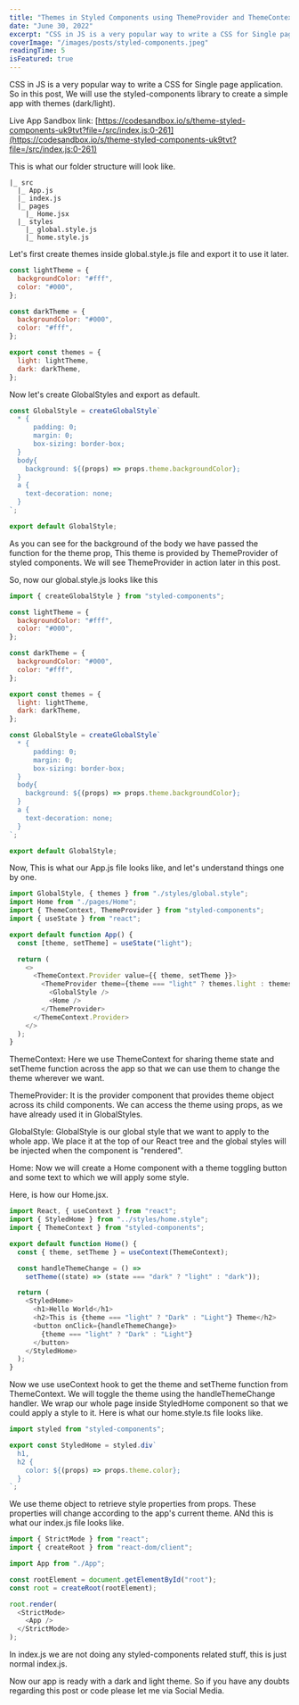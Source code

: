 ```yaml
---
title: "Themes in Styled Components using ThemeProvider and ThemeContext"
date: "June 30, 2022"
excerpt: "CSS in JS is a very popular way to write a CSS for Single page application. So in this post, We will use the styled-components library to create a simple app with themes (dark/light)."
coverImage: "/images/posts/styled-components.jpeg"
readingTime: 5
isFeatured: true
---
```


CSS in JS is a very popular way to write a CSS for Single page application. So in this post, We will use the styled-components library to create a simple app with themes (dark/light).

Live App Sandbox link: [https://codesandbox.io/s/theme-styled-components-uk9tvt?file=/src/index.js:0-261](https://codesandbox.io/s/theme-styled-components-uk9tvt?file=/src/index.js:0-261)

This is what our folder structure will look like.

```
|_ src
  |_ App.js
  |_ index.js
  |_ pages
  	|_ Home.jsx
  |_ styles
  	|_ global.style.js
    |_ home.style.js
```

Let's first create themes inside global.style.js file and export it to use it later.

```javascript
const lightTheme = {
  backgroundColor: "#fff",
  color: "#000",
};

const darkTheme = {
  backgroundColor: "#000",
  color: "#fff",
};

export const themes = {
  light: lightTheme,
  dark: darkTheme,
};
```

Now let's create GlobalStyles and export as default.

```javascript
const GlobalStyle = createGlobalStyle`
  * {
      padding: 0;
      margin: 0;
      box-sizing: border-box;
  }
  body{
    background: ${(props) => props.theme.backgroundColor};
  }
  a {
    text-decoration: none;
  }
`;

export default GlobalStyle;
```

As you can see for the background of the body we have passed the function for the theme prop, This theme is provided by ThemeProvider of styled components. We will see ThemeProvider in action later in this post.

So, now our global.style.js looks like this

```javascript
import { createGlobalStyle } from "styled-components";

const lightTheme = {
  backgroundColor: "#fff",
  color: "#000",
};

const darkTheme = {
  backgroundColor: "#000",
  color: "#fff",
};

export const themes = {
  light: lightTheme,
  dark: darkTheme,
};

const GlobalStyle = createGlobalStyle`
  * {
      padding: 0;
      margin: 0;
      box-sizing: border-box;
  }
  body{
    background: ${(props) => props.theme.backgroundColor};
  }
  a {
    text-decoration: none;
  }
`;

export default GlobalStyle;
```

Now, This is what our App.js file looks like, and let's understand things one by one.

```javascript
import GlobalStyle, { themes } from "./styles/global.style";
import Home from "./pages/Home";
import { ThemeContext, ThemeProvider } from "styled-components";
import { useState } from "react";

export default function App() {
  const [theme, setTheme] = useState("light");

  return (
    <>
      <ThemeContext.Provider value={{ theme, setTheme }}>
        <ThemeProvider theme={theme === "light" ? themes.light : themes.dark}>
          <GlobalStyle />
          <Home />
        </ThemeProvider>
      </ThemeContext.Provider>
    </>
  );
}
```

ThemeContext: Here we use ThemeContext for sharing theme state and setTheme function across the app so that we can use them to change the theme wherever we want.

ThemeProvider: It is the provider component that provides theme object across its child components. We can access the theme using props, as we have already used it in GlobalStyles.

GlobalStyle: GlobalStyle is our global style that we want to apply to the whole app. We place it at the top of our React tree and the global styles will be injected when the component is "rendered".

Home: Now we will create a Home component with a theme toggling button and some text to which we will apply some style.

Here, is how our Home.jsx.

```javascript
import React, { useContext } from "react";
import { StyledHome } from "../styles/home.style";
import { ThemeContext } from "styled-components";

export default function Home() {
  const { theme, setTheme } = useContext(ThemeContext);

  const handleThemeChange = () =>
    setTheme((state) => (state === "dark" ? "light" : "dark"));

  return (
    <StyledHome>
      <h1>Hello World</h1>
      <h2>This is {theme === "light" ? "Dark" : "Light"} Theme</h2>
      <button onClick={handleThemeChange}>
        {theme === "light" ? "Dark" : "Light"}
      </button>
    </StyledHome>
  );
}
```

Now we use useContext hook to get the theme and setTheme function from ThemeContext. We will toggle the theme using the handleThemeChange handler. We wrap our whole page inside StyledHome component so that we could apply a style to it. Here is what our home.style.ts file looks like.

```javascript
import styled from "styled-components";

export const StyledHome = styled.div`
  h1,
  h2 {
    color: ${(props) => props.theme.color};
  }
`;
```

We use theme object to retrieve style properties from props. These properties will change according to the app's current theme. ANd this is what our index.js file looks like.

```javascript
import { StrictMode } from "react";
import { createRoot } from "react-dom/client";

import App from "./App";

const rootElement = document.getElementById("root");
const root = createRoot(rootElement);

root.render(
  <StrictMode>
    <App />
  </StrictMode>
);
```

In index.js we are not doing any styled-components related stuff, this is just normal index.js.

Now our app is ready with a dark and light theme. So if you have any doubts regarding this post or code please let me via Social Media.
